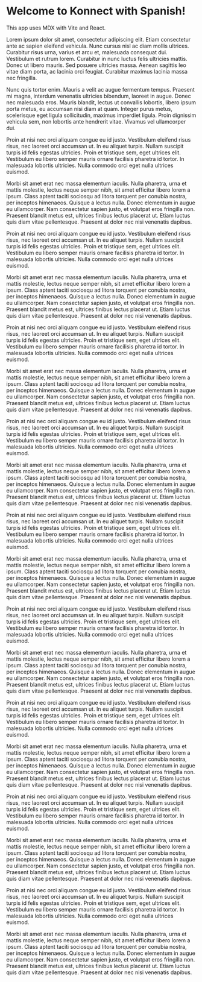 # Welcome to Konnect with Spanish!

This app uses MDX with Vite and React.

Lorem ipsum dolor sit amet, consectetur adipiscing elit. Etiam consectetur ante ac sapien eleifend vehicula. Nunc cursus nisl ac diam mollis ultrices. Curabitur risus urna, varius et arcu et, malesuada consequat dui. Vestibulum et rutrum lorem. Curabitur in nunc luctus felis ultricies mattis. Donec ut libero mauris. Sed posuere ultricies massa. Aenean sagittis leo vitae diam porta, ac lacinia orci feugiat. Curabitur maximus lacinia massa nec fringilla.

Nunc quis tortor enim. Mauris a velit ac augue fermentum tempus. Praesent mi magna, interdum venenatis ultricies bibendum, laoreet in augue. Donec nec malesuada eros. Mauris blandit, lectus ut convallis lobortis, libero ipsum porta metus, eu accumsan nisi diam at quam. Integer purus metus, scelerisque eget ligula sollicitudin, maximus imperdiet ligula. Proin dignissim vehicula sem, non lobortis ante hendrerit vitae. Vivamus vel ullamcorper dui.

Proin at nisi nec orci aliquam congue eu id justo. Vestibulum eleifend risus risus, nec laoreet orci accumsan ut. In eu aliquet turpis. Nullam suscipit turpis id felis egestas ultricies. Proin et tristique sem, eget ultrices elit. Vestibulum eu libero semper mauris ornare facilisis pharetra id tortor. In malesuada lobortis ultricies. Nulla commodo orci eget nulla ultrices euismod.

Morbi sit amet erat nec massa elementum iaculis. Nulla pharetra, urna et mattis molestie, lectus neque semper nibh, sit amet efficitur libero lorem a ipsum. Class aptent taciti sociosqu ad litora torquent per conubia nostra, per inceptos himenaeos. Quisque a lectus nulla. Donec elementum in augue eu ullamcorper. Nam consectetur sapien justo, et volutpat eros fringilla non. Praesent blandit metus est, ultrices finibus lectus placerat ut. Etiam luctus quis diam vitae pellentesque. Praesent at dolor nec nisi venenatis dapibus.

Proin at nisi nec orci aliquam congue eu id justo. Vestibulum eleifend risus risus, nec laoreet orci accumsan ut. In eu aliquet turpis. Nullam suscipit turpis id felis egestas ultricies. Proin et tristique sem, eget ultrices elit. Vestibulum eu libero semper mauris ornare facilisis pharetra id tortor. In malesuada lobortis ultricies. Nulla commodo orci eget nulla ultrices euismod.

Morbi sit amet erat nec massa elementum iaculis. Nulla pharetra, urna et mattis molestie, lectus neque semper nibh, sit amet efficitur libero lorem a ipsum. Class aptent taciti sociosqu ad litora torquent per conubia nostra, per inceptos himenaeos. Quisque a lectus nulla. Donec elementum in augue eu ullamcorper. Nam consectetur sapien justo, et volutpat eros fringilla non. Praesent blandit metus est, ultrices finibus lectus placerat ut. Etiam luctus quis diam vitae pellentesque. Praesent at dolor nec nisi venenatis dapibus.

Proin at nisi nec orci aliquam congue eu id justo. Vestibulum eleifend risus risus, nec laoreet orci accumsan ut. In eu aliquet turpis. Nullam suscipit turpis id felis egestas ultricies. Proin et tristique sem, eget ultrices elit. Vestibulum eu libero semper mauris ornare facilisis pharetra id tortor. In malesuada lobortis ultricies. Nulla commodo orci eget nulla ultrices euismod.

Morbi sit amet erat nec massa elementum iaculis. Nulla pharetra, urna et mattis molestie, lectus neque semper nibh, sit amet efficitur libero lorem a ipsum. Class aptent taciti sociosqu ad litora torquent per conubia nostra, per inceptos himenaeos. Quisque a lectus nulla. Donec elementum in augue eu ullamcorper. Nam consectetur sapien justo, et volutpat eros fringilla non. Praesent blandit metus est, ultrices finibus lectus placerat ut. Etiam luctus quis diam vitae pellentesque. Praesent at dolor nec nisi venenatis dapibus.

Proin at nisi nec orci aliquam congue eu id justo. Vestibulum eleifend risus risus, nec laoreet orci accumsan ut. In eu aliquet turpis. Nullam suscipit turpis id felis egestas ultricies. Proin et tristique sem, eget ultrices elit. Vestibulum eu libero semper mauris ornare facilisis pharetra id tortor. In malesuada lobortis ultricies. Nulla commodo orci eget nulla ultrices euismod.

Morbi sit amet erat nec massa elementum iaculis. Nulla pharetra, urna et mattis molestie, lectus neque semper nibh, sit amet efficitur libero lorem a ipsum. Class aptent taciti sociosqu ad litora torquent per conubia nostra, per inceptos himenaeos. Quisque a lectus nulla. Donec elementum in augue eu ullamcorper. Nam consectetur sapien justo, et volutpat eros fringilla non. Praesent blandit metus est, ultrices finibus lectus placerat ut. Etiam luctus quis diam vitae pellentesque. Praesent at dolor nec nisi venenatis dapibus.

Proin at nisi nec orci aliquam congue eu id justo. Vestibulum eleifend risus risus, nec laoreet orci accumsan ut. In eu aliquet turpis. Nullam suscipit turpis id felis egestas ultricies. Proin et tristique sem, eget ultrices elit. Vestibulum eu libero semper mauris ornare facilisis pharetra id tortor. In malesuada lobortis ultricies. Nulla commodo orci eget nulla ultrices euismod.

Morbi sit amet erat nec massa elementum iaculis. Nulla pharetra, urna et mattis molestie, lectus neque semper nibh, sit amet efficitur libero lorem a ipsum. Class aptent taciti sociosqu ad litora torquent per conubia nostra, per inceptos himenaeos. Quisque a lectus nulla. Donec elementum in augue eu ullamcorper. Nam consectetur sapien justo, et volutpat eros fringilla non. Praesent blandit metus est, ultrices finibus lectus placerat ut. Etiam luctus quis diam vitae pellentesque. Praesent at dolor nec nisi venenatis dapibus.

Proin at nisi nec orci aliquam congue eu id justo. Vestibulum eleifend risus risus, nec laoreet orci accumsan ut. In eu aliquet turpis. Nullam suscipit turpis id felis egestas ultricies. Proin et tristique sem, eget ultrices elit. Vestibulum eu libero semper mauris ornare facilisis pharetra id tortor. In malesuada lobortis ultricies. Nulla commodo orci eget nulla ultrices euismod.

Morbi sit amet erat nec massa elementum iaculis. Nulla pharetra, urna et mattis molestie, lectus neque semper nibh, sit amet efficitur libero lorem a ipsum. Class aptent taciti sociosqu ad litora torquent per conubia nostra, per inceptos himenaeos. Quisque a lectus nulla. Donec elementum in augue eu ullamcorper. Nam consectetur sapien justo, et volutpat eros fringilla non. Praesent blandit metus est, ultrices finibus lectus placerat ut. Etiam luctus quis diam vitae pellentesque. Praesent at dolor nec nisi venenatis dapibus.

Proin at nisi nec orci aliquam congue eu id justo. Vestibulum eleifend risus risus, nec laoreet orci accumsan ut. In eu aliquet turpis. Nullam suscipit turpis id felis egestas ultricies. Proin et tristique sem, eget ultrices elit. Vestibulum eu libero semper mauris ornare facilisis pharetra id tortor. In malesuada lobortis ultricies. Nulla commodo orci eget nulla ultrices euismod.

Morbi sit amet erat nec massa elementum iaculis. Nulla pharetra, urna et mattis molestie, lectus neque semper nibh, sit amet efficitur libero lorem a ipsum. Class aptent taciti sociosqu ad litora torquent per conubia nostra, per inceptos himenaeos. Quisque a lectus nulla. Donec elementum in augue eu ullamcorper. Nam consectetur sapien justo, et volutpat eros fringilla non. Praesent blandit metus est, ultrices finibus lectus placerat ut. Etiam luctus quis diam vitae pellentesque. Praesent at dolor nec nisi venenatis dapibus.

Proin at nisi nec orci aliquam congue eu id justo. Vestibulum eleifend risus risus, nec laoreet orci accumsan ut. In eu aliquet turpis. Nullam suscipit turpis id felis egestas ultricies. Proin et tristique sem, eget ultrices elit. Vestibulum eu libero semper mauris ornare facilisis pharetra id tortor. In malesuada lobortis ultricies. Nulla commodo orci eget nulla ultrices euismod.

Morbi sit amet erat nec massa elementum iaculis. Nulla pharetra, urna et mattis molestie, lectus neque semper nibh, sit amet efficitur libero lorem a ipsum. Class aptent taciti sociosqu ad litora torquent per conubia nostra, per inceptos himenaeos. Quisque a lectus nulla. Donec elementum in augue eu ullamcorper. Nam consectetur sapien justo, et volutpat eros fringilla non. Praesent blandit metus est, ultrices finibus lectus placerat ut. Etiam luctus quis diam vitae pellentesque. Praesent at dolor nec nisi venenatis dapibus.

Proin at nisi nec orci aliquam congue eu id justo. Vestibulum eleifend risus risus, nec laoreet orci accumsan ut. In eu aliquet turpis. Nullam suscipit turpis id felis egestas ultricies. Proin et tristique sem, eget ultrices elit. Vestibulum eu libero semper mauris ornare facilisis pharetra id tortor. In malesuada lobortis ultricies. Nulla commodo orci eget nulla ultrices euismod.

Morbi sit amet erat nec massa elementum iaculis. Nulla pharetra, urna et mattis molestie, lectus neque semper nibh, sit amet efficitur libero lorem a ipsum. Class aptent taciti sociosqu ad litora torquent per conubia nostra, per inceptos himenaeos. Quisque a lectus nulla. Donec elementum in augue eu ullamcorper. Nam consectetur sapien justo, et volutpat eros fringilla non. Praesent blandit metus est, ultrices finibus lectus placerat ut. Etiam luctus quis diam vitae pellentesque. Praesent at dolor nec nisi venenatis dapibus.

